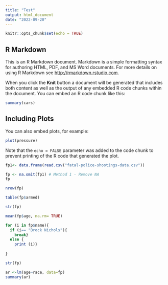 ```yaml
---
title: "Test"
output: html_document
date: "2022-09-20"
---
```


```r
knitr::opts_chunk$set(echo = TRUE)
```

## R Markdown

This is an R Markdown document. Markdown is a simple formatting syntax for authoring HTML, PDF, and MS Word documents. For more details on using R Markdown see <http://rmarkdown.rstudio.com>.

When you click the **Knit** button a document will be generated that includes both content as well as the output of any embedded R code chunks within the document. You can embed an R code chunk like this:

```r
summary(cars)
```

## Including Plots

You can also embed plots, for example:

```r
plot(pressure)
```

Note that the `echo = FALSE` parameter was added to the code chunk to prevent printing of the R code that generated the plot.

```r
fp1<- data.frame(read.csv("fatal-police-shootings-data.csv"))
```

```r
fp <- na.omit(fp1) # Method 1 - Remove NA
fp

```


```r
nrow(fp)

table(fp$armed)
```

```r
str(fp)

mean(fp$age, na.rm= TRUE)
```
```r
for (i in fp$name){
  if (i== "Brock Nichols"){
    break}
  else {
    print (i)}
  
} 

str(fp)
```
```r
ar <-lm(age~race, data=fp)
summary(ar)
```

